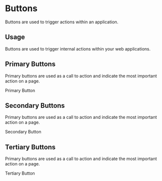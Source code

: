 
<Meta title='Design System|Buttons' component={PrimaryButton} />

# Buttons

Buttons are used to trigger actions within an application.

## Usage

Buttons are used to trigger internal actions within your web applications.

## Primary Buttons

Primary buttons are used as a call to action and indicate the most important action on a page.

<Preview withToolbar>
  <Story name='primary'>
    <PrimaryButton disabled={boolean('Disabled', false)} onClick={action('button-click')}>
      Primary Button
    </PrimaryButton>
  </Story>
</Preview>

## Secondary Buttons

Primary buttons are used as a call to action and indicate the most important action on a page.

<Story name='secondary'>
  <SecondaryButton>Secondary Button</SecondaryButton>
</Story>

## Tertiary Buttons

Primary buttons are used as a call to action and indicate the most important action on a page.

<Story name='tertiary'>
  <TertiaryButton>Tertiary Button</TertiaryButton>
</Story>
